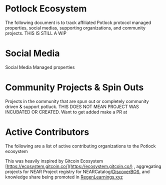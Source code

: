 # Potlock Ecosystem

The following document is to track affiliated Potlock protocol managed properties, social medias, supporting organizations, and community projects. THIS IS STILL A WIP 


# Social Media

Social Media Managed properties 






# Community Projects & Spin Outs

Projects in the community that are spun out or completely community driven & support potluck. THIS DOES NOT MEAN PROJECT WAS INCUBATED OR CREATED. Want to get added make a PR at 




# Active Contributors

The following are a list of active contributing organizations to the Potlock ecosystem


This was heavily inspired by Gitcoin Ecosystem [https://ecosystem.gitcoin.co/](https://ecosystem.gitcoin.co/)  , aggregating projects for NEAR Project registry for NEARCatalog/[DiscoverBOS](https://www.discoverbos.org/), and knowledge share being promoted in [RegenLearnings.xyz](RegenLearnings.xyz)